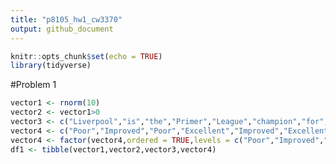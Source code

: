 ```yaml
---
title: "p8105_hw1_cw3370"
output: github_document
---
```


```r
knitr::opts_chunk$set(echo = TRUE)
library(tidyverse)
```

#Problem 1
```r
vector1 <- rnorm(10)
vector2 <- vector1>0
vector3 <- c("Liverpool","is","the","Primer","League","champion","for","the","2019-2020","season")
vector4 <- c("Poor","Improved","Poor","Excellent","Improved","Excellent","Poor","Excellent","Improved","Excellent")
vector4 <- factor(vector4,ordered = TRUE,levels = c("Poor","Improved","Excellent"))
df1 <- tibble(vector1,vector2,vector3,vector4)
```

